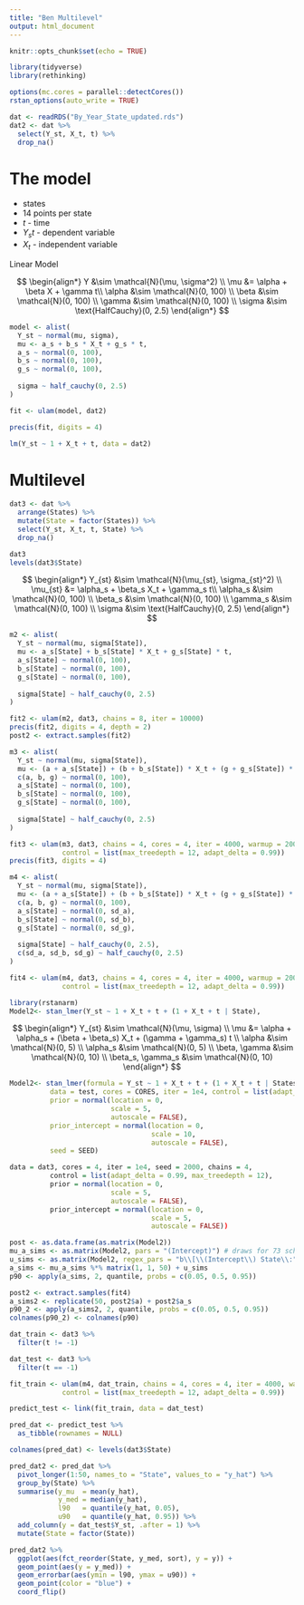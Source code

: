 ```yaml
---
title: "Ben Multilevel"
output: html_document
---
```


```r
knitr::opts_chunk$set(echo = TRUE)

library(tidyverse)
library(rethinking)

options(mc.cores = parallel::detectCores())
rstan_options(auto_write = TRUE)

dat <- readRDS("By_Year_State_updated.rds")
dat2 <- dat %>%
  select(Y_st, X_t, t) %>%
  drop_na()
```

# The model

- states
- 14 points per state
- $t$ - time
- $Y_st$ - dependent variable
- $X_t$ - independent variable

Linear Model

$$
\begin{align*}
Y &\sim \mathcal{N}(\mu, \sigma^2) \\
\mu &= \alpha + \beta X + \gamma t\\
\alpha &\sim \mathcal{N}(0, 100) \\
\beta &\sim \mathcal{N}(0, 100) \\
\gamma &\sim \mathcal{N}(0, 100) \\
\sigma &\sim \text{HalfCauchy}(0, 2.5)
\end{align*}
$$


```r
model <- alist(
  Y_st ~ normal(mu, sigma),
  mu <- a_s + b_s * X_t + g_s * t,
  a_s ~ normal(0, 100),
  b_s ~ normal(0, 100),
  g_s ~ normal(0, 100),
  
  sigma ~ half_cauchy(0, 2.5)
)

fit <- ulam(model, dat2)
```

```r
precis(fit, digits = 4)
```

```r
lm(Y_st ~ 1 + X_t + t, data = dat2)
```

# Multilevel

```r
dat3 <- dat %>%
  arrange(States) %>%
  mutate(State = factor(States)) %>%
  select(Y_st, X_t, t, State) %>%
  drop_na()

dat3
levels(dat3$State)
```

$$
\begin{align*}
Y_{st} &\sim \mathcal{N}(\mu_{st}, \sigma_{st}^2) \\
\mu_{st} &= \alpha_s + \beta_s X_t + \gamma_s t\\
\alpha_s &\sim \mathcal{N}(0, 100) \\
\beta_s &\sim \mathcal{N}(0, 100) \\
\gamma_s &\sim \mathcal{N}(0, 100) \\
\sigma &\sim \text{HalfCauchy}(0, 2.5)
\end{align*}
$$

```r
m2 <- alist(
  Y_st ~ normal(mu, sigma[State]),
  mu <- a_s[State] + b_s[State] * X_t + g_s[State] * t,
  a_s[State] ~ normal(0, 100),
  b_s[State] ~ normal(0, 100),
  g_s[State] ~ normal(0, 100),
  
  sigma[State] ~ half_cauchy(0, 2.5)
)

fit2 <- ulam(m2, dat3, chains = 8, iter = 10000)
precis(fit2, digits = 4, depth = 2)
post2 <- extract.samples(fit2)
```

```r
m3 <- alist(
  Y_st ~ normal(mu, sigma[State]),
  mu <- (a + a_s[State]) + (b + b_s[State]) * X_t + (g + g_s[State]) * t,
  c(a, b, g) ~ normal(0, 100),
  a_s[State] ~ normal(0, 100),
  b_s[State] ~ normal(0, 100),
  g_s[State] ~ normal(0, 100),
  
  sigma[State] ~ half_cauchy(0, 2.5)
)

fit3 <- ulam(m3, dat3, chains = 4, cores = 4, iter = 4000, warmup = 2000,
             control = list(max_treedepth = 12, adapt_delta = 0.99))
precis(fit3, digits = 4)
```

```r
m4 <- alist(
  Y_st ~ normal(mu, sigma[State]),
  mu <- (a + a_s[State]) + (b + b_s[State]) * X_t + (g + g_s[State]) * t,
  c(a, b, g) ~ normal(0, 100),
  a_s[State] ~ normal(0, sd_a),
  b_s[State] ~ normal(0, sd_b),
  g_s[State] ~ normal(0, sd_g),
  
  sigma[State] ~ half_cauchy(0, 2.5),
  c(sd_a, sd_b, sd_g) ~ half_cauchy(0, 2.5)
)

fit4 <- ulam(m4, dat3, chains = 4, cores = 4, iter = 4000, warmup = 2000,
             control = list(max_treedepth = 12, adapt_delta = 0.99))
```


```r
library(rstanarm)
Model2<- stan_lmer(Y_st ~ 1 + X_t + t + (1 + X_t + t | State),
```

$$
\begin{align*}
Y_{st} &\sim \mathcal{N}(\mu, \sigma) \\
\mu &= \alpha + \alpha_s + (\beta + \beta_s) X_t + (\gamma + \gamma_s) t \\
\alpha &\sim \mathcal{N}(0, 5) \\
\alpha_s &\sim \mathcal{N}(0, 5) \\
\beta, \gamma &\sim \mathcal{N}(0, 10) \\
\beta_s, \gamma_s &\sim \mathcal{N}(0, 10)
\end{align*}
$$

```r
Model2<- stan_lmer(formula = Y_st ~ 1 + X_t + t + (1 + X_t + t | States), 
          data = test, cores = CORES, iter = 1e4, control = list(adapt_delta = 0.99),
          prior = normal(location = 0,
                         scale = 5,
                         autoscale = FALSE),
          prior_intercept = normal(location = 0, 
                                   scale = 10, 
                                   autoscale = FALSE),
          seed = SEED)
```


```r
data = dat3, cores = 4, iter = 1e4, seed = 2000, chains = 4,
          control = list(adapt_delta = 0.99, max_treedepth = 12),
          prior = normal(location = 0,
                         scale = 5,
                         autoscale = FALSE),
          prior_intercept = normal(location = 0, 
                                   scale = 5, 
                                   autoscale = FALSE))
```

```r
post <- as.data.frame(as.matrix(Model2))
mu_a_sims <- as.matrix(Model2, pars = "(Intercept)") # draws for 73 schools' school-level error 
u_sims <- as.matrix(Model2, regex_pars = "b\\[\\(Intercept\\) State\\:")
a_sims <- mu_a_sims %*% matrix(1, 1, 50) + u_sims
p90 <- apply(a_sims, 2, quantile, probs = c(0.05, 0.5, 0.95))
```


```r
post2 <- extract.samples(fit4)
a_sims2 <- replicate(50, post2$a) + post2$a_s
p90_2 <- apply(a_sims2, 2, quantile, probs = c(0.05, 0.5, 0.95))
colnames(p90_2) <- colnames(p90)
```


```r
dat_train <- dat3 %>%
  filter(t != -1)

dat_test <- dat3 %>%
  filter(t == -1)

fit_train <- ulam(m4, dat_train, chains = 4, cores = 4, iter = 4000, warmup = 2000,
             control = list(max_treedepth = 12, adapt_delta = 0.99))

predict_test <- link(fit_train, data = dat_test)

pred_dat <- predict_test %>%
  as_tibble(rownames = NULL)

colnames(pred_dat) <- levels(dat3$State)

pred_dat2 <- pred_dat %>%
  pivot_longer(1:50, names_to = "State", values_to = "y_hat") %>%
  group_by(State) %>%
  summarise(y_mu  = mean(y_hat),
            y_med = median(y_hat),
            l90   = quantile(y_hat, 0.05),
            u90   = quantile(y_hat, 0.95)) %>%
  add_column(y = dat_test$Y_st, .after = 1) %>%
  mutate(State = factor(State))
```

```r
pred_dat2 %>%
  ggplot(aes(fct_reorder(State, y_med, sort), y = y)) +
  geom_point(aes(y = y_med)) +
  geom_errorbar(aes(ymin = l90, ymax = u90)) + 
  geom_point(color = "blue") + 
  coord_flip()
```

